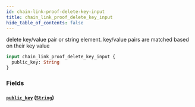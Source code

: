 ```yaml
---
id: chain-link-proof-delete-key-input
title: chain_link_proof_delete_key_input
hide_table_of_contents: false
---
```


delete key/value pair or string element. key/value pairs are matched based on their key value

```graphql
input chain_link_proof_delete_key_input {
  public_key: String
}
```

### Fields

#### [`public_key`](#) ([`String`](../scalars/string))
